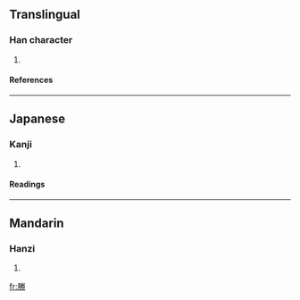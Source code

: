 ==Translingual==
===Han character===
{{Han char|rn=130|rad=肉|as=09|sn=13|four=|canj=月火手月 (BFQB)}}
# {{defn|Han|sort=肉09}}
====References====
{{Han ref|kx=0335.151|dkj=09025|hdz=32099.010|uh=5E50|ud=24144}}
----
==Japanese==
===Kanji===
{{ja-kanji|grade=|rs=肉09}}
# {{defn|Japanese}} 
====Readings====
{{ja-readings|on=[[とう]] (tō), [[どう]] (dō)|kun=[[においぶくろ]] (nioibukuro), [[ふくろ]] (fukuro)}}
----
==Mandarin==
===Hanzi===
{{cmn-hanzi|pin=[[jǐng]] ([[jing3]]), [[téng]] ([[teng2]])|wg=ching<sup>3</sup>, t'eng<sup>2</sup>}}
# {{defn|Mandarin}}

[[fr:幐]]